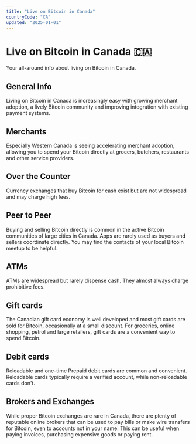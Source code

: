 ```yaml
---
title: "Live on Bitcoin in Canada"
countryCode: "CA"
updated: "2025-01-01"
---
```


# Live on Bitcoin in Canada 🇨🇦

Your all-around info about living on Bitcoin in Canada.

## General Info

Living on Bitcoin in Canada is increasingly easy with growing merchant adoption, a lively Bitcoin community and improving integration with existing payment systems.

## Merchants

Especially Western Canada is seeing accelerating merchant adoption, allowing you to spend your Bitcoin directly at grocers, butchers, restaurants and other service providers.

## Over the Counter

Currency exchanges that buy Bitcoin for cash exist but are not widespread and may charge high fees.

## Peer to Peer

Buying and selling Bitcoin directly is common in the active Bitcoin communities of large cities in Canada. Apps are rarely used as buyers and sellers coordinate directly. You may find the contacts of your local Bitcoin meetup to be helpful.

## ATMs

ATMs are widespread but rarely dispense cash. They almost always charge prohibitive fees.

## Gift cards

The Canadian gift card economy is well developed and most gift cards are sold for Bitcoin, occasionally at a small discount. For groceries, online shopping, petrol and large retailers, gift cards are a convenient way to spend Bitcoin.

## Debit cards

Reloadable and one-time Prepaid debit cards are common and convenient. Reloadable cards typically require a verified account, while non-reloadable cards don't.

## Brokers and Exchanges

While proper Bitcoin exchanges are rare in Canada, there are plenty of reputable online brokers that can be used to pay bills or make wire transfers for Bitcoin, even to accounts not in your name. This can be useful when paying invoices, purchasing expensive goods or paying rent.
